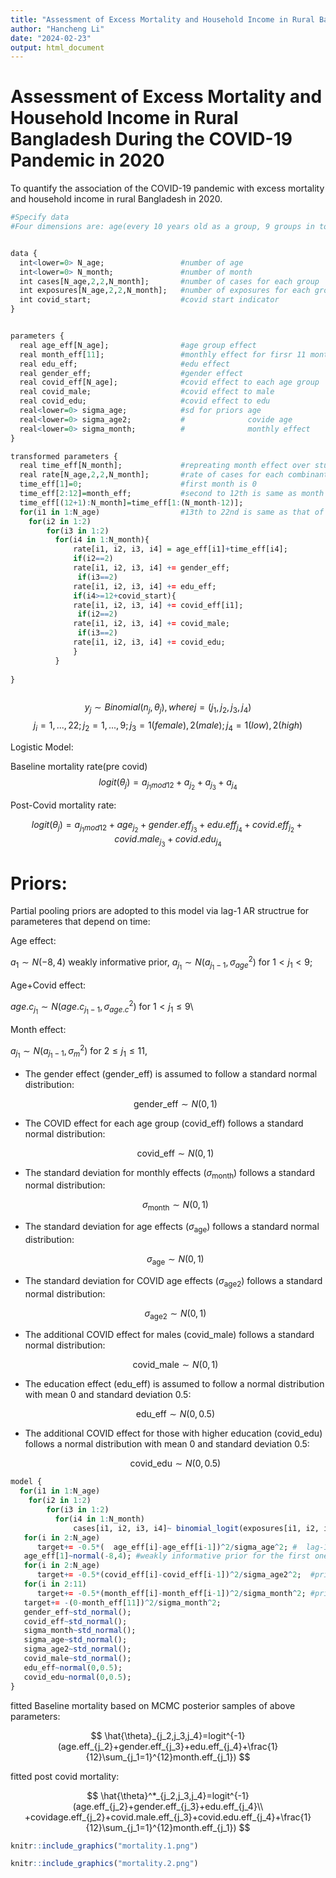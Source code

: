 ```yaml
---
title: "Assessment of Excess Mortality and Household Income in Rural Bangladesh During the COVID-19 Pandemic in 2020"
author: "Hancheng Li"
date: "2024-02-23"
output: html_document
---
```



# Assessment of Excess Mortality and Household Income in Rural Bangladesh During the COVID-19 Pandemic in 2020

To quantify the association of the COVID-19 pandemic with excess mortality and
household income in rural Bangladesh in 2020.

```r

#Specify data
#Four dimensions are: age(every 10 years old as a group, 9 groups in total), gender(male,female), education level(2), month(2019.1-2020.1)


data {
  int<lower=0> N_age;                 #number of age
  int<lower=0> N_month;               #number of month
  int cases[N_age,2,2,N_month];       #number of cases for each group
  int exposures[N_age,2,2,N_month];   #number of exposures for each group
  int covid_start;                    #covid start indicator
}


parameters {
  real age_eff[N_age];                #age group effect 
  real month_eff[11];                 #monthly effect for firsr 11 months
  real edu_eff;                       #edu effect
  real gender_eff;                    #gender effect
  real covid_eff[N_age];              #covid effect to each age group
  real covid_male;                    #covid effect to male
  real covid_edu;                     #covid effect to edu
  real<lower=0> sigma_age;            #sd for priors age
  real<lower=0> sigma_age2;           #              covide age
  real<lower=0> sigma_month;          #              monthly effect
}

transformed parameters {
  real time_eff[N_month];             #repreating month effect over study period
  real rate[N_age,2,2,N_month];       #rate of cases for each combinantion of each group
  time_eff[1]=0;                      #first month is 0
  time_eff[2:12]=month_eff;           #second to 12th is same as month effect
  time_eff[(12+1):N_month]=time_eff[1:(N_month-12)];
  for(i1 in 1:N_age)                  #13th to 22nd is same as that of 1st to 10th
    for(i2 in 1:2)
        for(i3 in 1:2)
          for(i4 in 1:N_month){
              rate[i1, i2, i3, i4] = age_eff[i1]+time_eff[i4];
              if(i2==2)
              rate[i1, i2, i3, i4] += gender_eff;
               if(i3==2)
              rate[i1, i2, i3, i4] += edu_eff;
              if(i4>=12+covid_start){
              rate[i1, i2, i3, i4] += covid_eff[i1];
               if(i2==2)
              rate[i1, i2, i3, i4] += covid_male;
               if(i3==2)
              rate[i1, i2, i3, i4] += covid_edu;
              }
          }
  
}



```



$$
y_j \sim Binomial(n_j,\theta_j),where j=(j_1,j_2,j_3,j_4) 
$$
$$
j_i=1,...,22;j_2=1,...,9;j_3=1(female),2(male);j_4=1(low),2(high)
$$


Logistic Model:


Baseline mortality rate(pre covid)
$$
logit(\theta_j) = a_{j_1mod12}+a_{j_2}+a_{j_3}+a_{j_4}
$$


Post-Covid mortality rate:

$$
logit(\theta_j)=a_{j_1 mod12}+age_{j_2}+gender.eff_{j_3}+edu.eff_{j_4}+covid.eff_{j_2}+covid.male_{j_3}+covid.edu_{j_4}
$$


# Priors:

Partial pooling priors are adopted to this model via lag-1 AR structrue for parameteres that depend on time:

Age effect: 


$a_1 \sim N(-8,4)$ weakly informative prior, $a_{j_1} \sim N(a_{j_1-1},\sigma^2_{age})$ for $1<j_1<9$;


Age+Covid effect: 


$age.c_{j_1} \sim N(age.c_{j_1-1},\sigma^2_{age.c})$ for $1<j_1\leq9$\\


Month effect:


$a_{j_1} \sim N(a_{j_1-1},\sigma^2_m)$ for $2\leq j_1\leq11$,


- The gender effect ($\text{gender_eff}$) is assumed to follow a standard normal distribution:

  $$\text{gender_eff} \sim N(0, 1)$$

- The COVID effect for each age group ($\text{covid_eff}$) follows a standard normal distribution:

  $$\text{covid_eff} \sim N(0, 1)$$

- The standard deviation for monthly effects ($\sigma_{\text{month}}$) follows a standard normal distribution:

  $$\sigma_{\text{month}} \sim N(0, 1)$$

- The standard deviation for age effects ($\sigma_{\text{age}}$) follows a standard normal distribution:

  $$\sigma_{\text{age}} \sim N(0, 1)$$

- The standard deviation for COVID age effects ($\sigma_{\text{age2}}$) follows a standard normal distribution:

  $$\sigma_{\text{age2}} \sim N(0, 1)$$

- The additional COVID effect for males ($\text{covid_male}$) follows a standard normal distribution:

  $$\text{covid_male} \sim N(0, 1)$$

- The education effect ($\text{edu_eff}$) is assumed to follow a normal distribution with mean 0 and standard deviation 0.5:

  $$\text{edu_eff} \sim N(0, 0.5)$$

- The additional COVID effect for those with higher education ($\text{covid_edu}$) follows a normal distribution with mean 0 and standard deviation 0.5:

  $$\text{covid_edu} \sim N(0, 0.5)$$





```r
model {
  for(i1 in 1:N_age)
    for(i2 in 1:2)
        for(i3 in 1:2)
          for(i4 in 1:N_month)
              cases[i1, i2, i3, i4]~ binomial_logit(exposures[i1, i2, i3, i4],  rate[i1, i2, i3, i4] ); #likelihood
   for(i in 2:N_age)
      target+= -0.5*(  age_eff[i]-age_eff[i-1])^2/sigma_age^2; #  lag-1 AR prior             prior for age effect
   age_eff[1]~normal(-8,4); #weakly informative prior for the first one
   for(i in 2:N_age)
      target+= -0.5*(covid_eff[i]-covid_eff[i-1])^2/sigma_age2^2;  #prior for age after covid effect
   for(i in 2:11)
      target+= -0.5*(month_eff[i]-month_eff[i-1])^2/sigma_month^2; #prior for month effect
   target+= -(0-month_eff[11])^2/sigma_month^2;   
   gender_eff~std_normal();
   covid_eff~std_normal();
   sigma_month~std_normal();
   sigma_age~std_normal();
   sigma_age2~std_normal();
   covid_male~std_normal();
   edu_eff~normal(0,0.5);
   covid_edu~normal(0,0.5);
}
```

fitted Baseline mortality based on MCMC posterior samples of above parameters:


$$
\hat{\theta}_{j_2,j_3,j_4}=logit^{-1}(age.eff_{j_2}+gender.eff_{j_3}+edu.eff_{j_4}+\frac{1}{12}\sum_{j_1=1}^{12}month.eff_{j_1})
$$

fitted post covid mortality:


$$
\hat{\theta}^*_{j_2,j_3,j_4}=logit^{-1}(age.eff_{j_2}+gender.eff_{j_3}+edu.eff_{j_4}\\
+covidage.eff_{j_2}+covid.male.eff_{j_3}+covid.edu.eff_{j_4}+\frac{1}{12}\sum_{j_1=1}^{12}month.eff_{j_1})
$$








```r
knitr::include_graphics("mortality.1.png")
```


```r
knitr::include_graphics("mortality.2.png")

```






